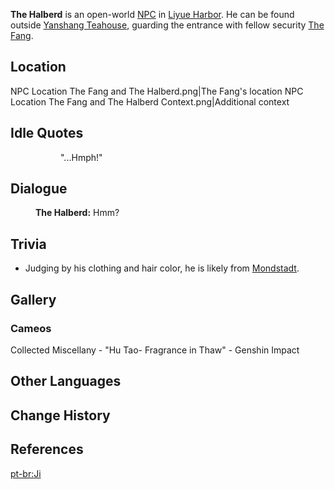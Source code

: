 {{About|the NPC|the weapon|Halberd}}
{{Character Infobox
|image            = NPC The Halberd.png
|region           = Mondstadt
|location         = Liyue
|affiliation      = Yanshang Teahouse
|title            = Security, Yanshang Teahouse
|type             = Open-World NPC
|voiceEN          = 
}}
'''The Halberd''' is an open-world [[NPC]] in [[Liyue Harbor]]. He can be found outside [[Yanshang Teahouse]], guarding the entrance with fellow security [[The Fang]].

==Location==
<gallery>
NPC Location The Fang and The Halberd.png|The Fang's location
NPC Location The Fang and The Halberd Context.png|Additional context
</gallery>
<!--
==Profile==
detailed story/lore information goes here
''(To be added.)''

===Appearance===
''(To be added.)''
-->
==Idle Quotes==
{{Dialogue Start}}
:: {{A|VO The Halberd 01.ogg}} "...Hmph!"
{{Dialogue End}}

==Dialogue==
{{Dialogue Start}}
:'''The Halberd:''' Hmm?
{{Dialogue End}}

==Trivia==
* Judging by his clothing and hair color, he is likely from [[Mondstadt]].

==Gallery==
===Cameos===
<gallery>
Collected Miscellany - "Hu Tao- Fragrance in Thaw" - Genshin Impact
</gallery>

==Other Languages==
{{Other Languages
|en      = The Halberd
|zhs     = 戟
|zhs_rm  = Jǐ
|zht     = 戟
|zht_rm  = Jǐ
|zh_tl   = {{w|Ji (polearm)|Ji}}
|ja      = 戟
|ja_rm   = Geki{{Assumed}}
|ja_tl   = Ji{{sino|ja}}
|ko      = 극
|ko_tl   = Ji{{sino|ko}}
|es      = Ji la alabarda
|es_tl   = Ji the Halberd
|fr      = Ji
|fr_tl   = Ji
|ru      = Алебарда Цзи
|ru_tl   = Ji the Halberd
|th      = The Halberd
|vi      = Ji
|vi_tl   = Ji
|de      = Ji die Hellebarde
|de_tl   = Ji the Halberd
|id      = Ji "The Halberd"
|id_tl   = Ji "The Halberd"
|pt      = Ji
|pt_tl   = Ji
|tr      = Baltalı Mızrak
|tr_tl   = 
|it      = Alabarda Ji
|it_tl   = Halberd Ji
}}

==Change History==
{{Change History|1.0}}

==References==
{{Reflist}}

[[pt-br:Ji]]